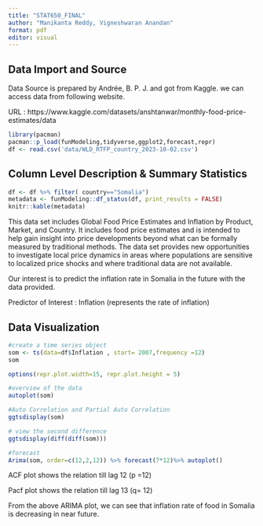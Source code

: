 ```yaml
---
title: "STAT650_FINAL"
author: "Manikanta Reddy, Vigneshwaran Anandan"
format: pdf
editor: visual
---
```


## Data Import and Source

Data Source is prepared by Andrée, B. P. J. and got from Kaggle. we can access data from following website.

URL : https://www.kaggle.com/datasets/anshtanwar/monthly-food-price-estimates/data

```r
library(pacman)
pacman::p_load(funModeling,tidyverse,ggplot2,forecast,repr)
df <- read.csv('data/WLD_RTFP_country_2023-10-02.csv')
```

## Column Level Description & Summary Statistics

```r

df <- df %>% filter( country=="Somalia")
metadata <- funModeling::df_status(df, print_results = FALSE)
knitr::kable(metadata)
```

This data set includes Global Food Price Estimates and Inflation by Product, Market, and Country. It includes food price estimates and is intended to help gain insight into price developments beyond what can be formally measured by traditional methods. The data set provides new opportunities to investigate local price dynamics in areas where populations are sensitive to localized price shocks and where traditional data are not available.

Our interest is to predict the inflation rate in Somalia in the future with the data provided.

Predictor of Interest : Inflation (represents the rate of inflation)

## Data Visualization

```r
#create a time series object
som <- ts(data=df$Inflation , start= 2007,frequency =12)
som

options(repr.plot.width=15, repr.plot.height = 5)

#overview of the data
autoplot(som)

#Auto Correlation and Partial Auto Correlation
ggtsdisplay(som)

# view the second difference
ggtsdisplay(diff(diff(som)))

#forecast
Arima(som, order=c(12,2,12)) %>% forecast(7*12)%>% autoplot()
```

ACF plot shows the relation till lag 12 (p =12)

Pacf plot shows the relation till lag 13 (q= 12)

From the above ARIMA plot, we can see that inflation rate of food in Somalia is decreasing in near future.
